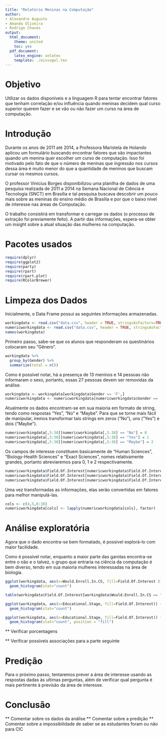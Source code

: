 ```yaml
---
title: "Relatório Meninas na Computação"
author:
- Alexandre Augusto
- Amanda Oliveira
- Rodrigo Chaves
output:
  html_document:
    theme: united
    toc: yes
  pdf_document:
    latex_engine: xelatex
    template: ./eisvogel.tex
---
```


# Objetivo

Utilizar os dados disponíveis e a linguagem R para tentar encontrar fatores que tenham correlação e/ou influência quando 
meninas decidem qual curso superior querem fazer e se vão ou não fazer um curso na área
de computação.

# Introdução

Durante os anos de 2011 até 2014, a Professora Marístela de Holando aplicou um formulário 
buscando encontrar fatores que são impactantes quando um menina quer escolher um curso
de computação. Isso foi motivado pelo fato de que o número de meninas que ingressão 
nos cursos dessa área é muito menor do que a quantidade de meninos que buscam cursar os mesmos 
cursos.

O professor Vinícius Borges disponibilizou uma planilha de dados de uma pesquisa 
realizada de 2011 a 2014 na Semana Nacional de Ciência e Tecnologia (SNCT) em Brasília e tal 
pesquisa buscava descobrir um pouco mais sobre as meninas do ensino médio de Brasília e 
por que o baixo nível de interesse nas áreas de Computação.

O trabalho consistirá em transformar e carregar os dados (o processo de extração foi 
previamente feito). A partir das informações, espera-se obter um insight sobre a atual situação 
das mulheres na computação.

# Pacotes usados

```r
require(dplyr)
require(ggplot2)
require(party)
require(rpart)
require(rpart.plot)
require(RColorBrewer)
```

# Limpeza dos Dados

Inicialmente, o Data Frame possui as seguintes informações armazenadas.

```r
workingdata <- read.csv("data.csv", header = TRUE, stringsAsFactors=TRUE)
numericworkingdata <- read.csv("data.csv", header = TRUE, stringsAsFactors=FALSE)
names(workingdata)
```

Primeiro passo, sabe-se que os alunos que responderam os questinários colocaram seu "Gênero".

```r
workingdata %>%
  group_by(Gender) %>%
  summarize(total = n())
```

Como é possível notar, há a presença de 13 meninos e 14 pessoas não informaram o sexo, 
portanto, essas 27 pessoas devem ser removidas da análise.

```r
workingdata <- workingdata[workingdata$Gender == 'F',]
numericworkingdata <- numericworkingdata[numericworkingdata$Gender == 'F',]
```

Atualmente os dados encontram-se em sua maioria em formato de string, tendo como respostas "Yes", "No" e "Maybe". Para que se torne mais fácil de manipular, iremos transformar tais strings em zeros ("No"), uns ("Yes") e dois ("Maybe").

```r
numericworkingdata[,5:38][numericworkingdata[,5:38] == "No"] = 0
numericworkingdata[,5:38][numericworkingdata[,5:38] == "Yes"] = 1
numericworkingdata[,5:38][numericworkingdata[,5:38] == "Maybe"] = 2
```

Os campos de interesse constituem basicamente de "Human Sciences", "Biology-Health Sciences"
e "Exact Sciences", nomes relativamente grandes, portanto abreviaremos para 0, 1 e 2 respectivamente.

```r
numericworkingdata$Field.Of.Interest[numericworkingdata$Field.Of.Interest == "Human Sciences"] = 0
numericworkingdata$Field.Of.Interest[numericworkingdata$Field.Of.Interest == "Biology-Health Sciences"] = 1
numericworkingdata$Field.Of.Interest[numericworkingdata$Field.Of.Interest == "Exact Sciences"] = 2
```
 
Uma vez transformadas as informações, elas serão convertidas em fatores para melhor manipulá-las.

```r
cols <- c(4,5,8:38)
numericworkingdata[cols] <- lapply(numericworkingdata[cols], factor)
```

# Análise exploratória

Agora que o dado encontra-se bem formatado, é possível explorá-lo com maior facilidade.

Como é possível notar, enquanto a maior parte das garotas encontra-se entre o não e o talvez, o grupo que entraria na ciência da computação é bem diverso, tendo em sua maioria mulheres interessadas na área de biologia.
```r
ggplot(workingdata, aes(x=Would.Enroll.In.CS, fill=Field.Of.Interest )) +
  geom_histogram(stat="count")
```
```r

table(workingdata$Field.Of.Interest[workingdata$Would.Enroll.In.CS == "Yes"])
```




```r
ggplot(workingdata, aes(x=Educational.Stage, fill=Field.Of.Interest)) +
  geom_histogram(stat="count")
```
```r
ggplot(workingdata, aes(x=Educational.Stage, fill=Field.Of.Interest)) +
  geom_histogram(stat="count", position = "fill")
```
** Verificar porcentagens

** Verificar possíveis associações para a parte seguinte



# Predição

Para o próximo passo, tentaremos prever a área de interesse usando as respostas dadas às ultimas perguntas, além de verificar qual pergunta é mais pertinente à previsão da área de interesse.

# Conclusão

** Comentar sobre os dados da análise
** Comentar sobre a predição
** Comentar sobre a impossibilidade de saber se as estudantes foram ou não para CIC

